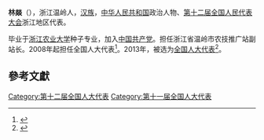 '''林燚'''（{{bd|1963年||}}），浙江温岭人，[[汉族|汉族]]，[[中华人民共和国|中华人民共和国]]政治人物、[[第十二届全国人民代表大会|第十二届全国人民代表大会]]浙江地区代表。

毕业于[[浙江农业大学|浙江农业大学]]种子专业，加入[[中国共产党|中国共产党]]。担任浙江省温岭市农技推广站副站长。2008年起担任全国人大代表<ref>{{cite news|title=全国人大代表信息-林燚|url= http://210.82.31.1:8084/delegate/viewDelegate.action?dbid=110915|accessdate=2013-04-05|newspaper=全国人大网|archive-url=https://web.archive.org/web/20140529085715/http://www.npc.gov.cn/delegate/viewDelegate.action?dbid=110915|archive-date=2014-05-29|dead-url=yes}}</ref>。2013年，被选为[[全国人大代表|全国人大代表]]<ref>{{cite news|title=全国人大代表信息-林燚|url= http://210.82.31.1:8084/delegate/viewDelegate.action?dbid=120884|accessdate=2013-03-28|newspaper=全国人大网|archive-url=https://web.archive.org/web/20140529084905/http://www.npc.gov.cn/delegate/viewDelegate.action?dbid=120884|archive-date=2014-05-29|dead-url=yes}}</ref>。

==參考文獻==
{{reflist}}
{{中国政治人物小作品}}

[[Category:第十二届全国人大代表|Category:第十二届全国人大代表]]
[[Category:第十一届全国人大代表|Category:第十一届全国人大代表]]
